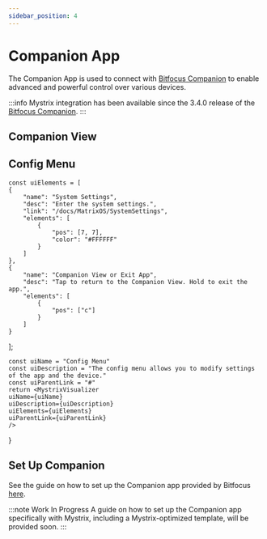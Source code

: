 ```yaml
---
sidebar_position: 4
---
```



# Companion App

The Companion App is used to connect with [Bitfocus Companion](https://bitfocus.io/companion/) to enable advanced and powerful control over various devices.

:::info
Mystrix integration has been available since the 3.4.0 release of the [Bitfocus Companion](https://bitfocus.io/companion/).
:::

## Companion View

## Config Menu


    const uiElements = [
    {
        "name": "System Settings",
        "desc": "Enter the system settings.",
        "link": "/docs/MatrixOS/SystemSettings",
        "elements": [
            {
                "pos": [7, 7],
                "color": "#FFFFFF"
            }
        ]
    },
    {
        "name": "Companion View or Exit App",
        "desc": "Tap to return to the Companion View. Hold to exit the app.",
        "elements": [
            {
                "pos": ["c"]
            }
        ]
    }

];

    const uiName = "Config Menu"
    const uiDescription = "The config menu allows you to modify settings of the app and the device."
    const uiParentLink = "#"
    return <MystrixVisualizer
    uiName={uiName}
    uiDescription={uiDescription}
    uiElements={uiElements}
    uiParentLink={uiParentLink}
    />

}

<ConfigMenu />

## Set Up Companion

See the guide on how to set up the Companion app provided by Bitfocus [here](https://user.bitfocus.io/docs/companion).

:::note Work In Progress
A guide on how to set up the Companion app specifically with Mystrix, including a Mystrix-optimized template, will be provided soon.
:::
